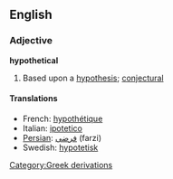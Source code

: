 ==English==
===Adjective===
'''hypothetical'''

#Based upon a [[hypothesis]]; [[conjectural]]

====Translations====
*French: [[hypothétique]]
*Italian: [[ipotetico]]
*[[Persian]]: [[فرضی]] (farzi)
*Swedish: [[hypotetisk]]
[[Category:Greek derivations]]